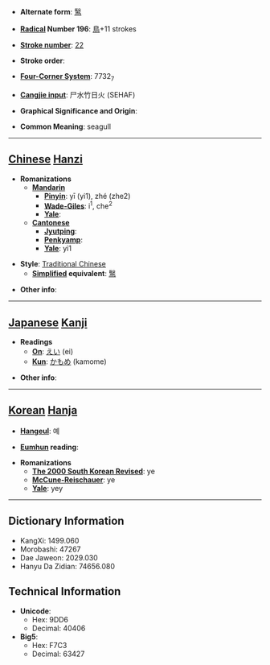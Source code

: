 * '''Alternate form''': [[鹥]]

* '''[[Wiktionary:Chinese radical index| Radical]] Number 196''': [[Wiktionary:Chinese radical index 鳥|鳥]]+11 strokes

* '''[[Wiktionary:Chinese total strokes index|Stroke number]]''': [[Wiktionary:Chinese total strokes index 22|22]]

* '''Stroke order''': 

* '''[[Wiktionary:Chinese four corner index|Four-Corner System]]''': 7732<sub>7</sub>

* '''[[Wiktionary:Chinese Cangjie index|Cangjie input]]''': 尸水竹日火 (SEHAF)

* '''Graphical Significance and Origin''': 

* '''Common Meaning''': seagull

----

== [[Chinese]] [[Hanzi]] ==

* '''Romanizations'''
** '''[[Mandarin]]'''
*** '''[[Pinyin]]''': yī (yi1), zhé (zhe2)
*** '''[[Wade-Giles]]''': i<sup>1</sup>, che<sup>2</sup>
*** '''[[Yale]]''': 
** '''[[Cantonese]]'''
*** '''[[Jyutping]]''':
*** '''[[Penkyamp]]''': 
*** '''[[Yale]]''': yi1

* '''Style''': [[Traditional Chinese]] 
** '''[[Simplified Chinese|Simplified]] equivalent''': [[鹥]]

* '''Other info''': 

----

== [[Japanese]] [[Kanji]] ==

* '''Readings'''
** '''[[On]]''': [[えい]] (ei)
** '''[[Kun]]''': [[かもめ]] (kamome)

* '''Other info''':  

----

== [[Korean]] [[Hanja]] ==

* '''[[Hangeul]]''': 예

* '''[[Eumhun]] reading''': 

* '''Romanizations'''
** '''[[The 2000 South Korean Revised Romanization|The 2000 South Korean Revised]]''': ye
** '''[[McCune-Reischauer]]''': ye
** '''[[Yale]]''': yey

----

== Dictionary Information ==

* KangXi: 1499.060
* Morobashi: 47267
* Dae Jaweon: 2029.030
* Hanyu Da Zidian: 74656.080

== Technical Information ==

* '''Unicode''':
** Hex: 9DD6
** Decimal: 40406
* '''Big5''':
** Hex: F7C3
** Decimal: 63427